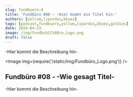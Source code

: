 ```yaml
---
slug: fundbuero-8
title: 'Fundbüro #08 – -Hier kommt ein Titel hin-'
authors: [yollum,lipardus,kkuez]
tags: [podcast,fundbuero,yollum,lipardus,kkuez,goldies]
date: 2024-04-23
image: /img/Fundbu%CC%88ro_Logo.png
draft: false
---
```



-Hier kommt die Beschreibung hin-

<Image img={require('/static/img/Fundbüro_Logo.png')} />

<!--truncate-->

## Fundbüro #08 - -Wie gesagt Titel-

-Hier kommt die Beschreibung hin-

<ReactPlayer
    width="100%"
    height="50px"
    controls
    url='https://m10z.picnotes.de/Fundbuero/Fundbuero_008.mp3'
/>
